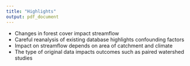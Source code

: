```yaml
---
title: "Highlights"
output: pdf_document
---
```

  
  
- Changes in forest cover impact streamflow  
- Careful reanalysis of existing database highlights confounding factors  
- Impact on streamflow depends on area of catchment and climate  
- The type of original data impacts outcomes such as paired watershed studies  
